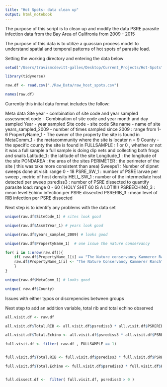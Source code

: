 ```yaml
---
title: "Hot Spots- data clean up"
output: html_notebook
---
```


The purpose of this script is to clean up and modify the data PSRE parasite 
infection data from the Bay Area of Califronia from 2009 - 2015

The purpose of this data is to utilize a guassian process model to understand
spatial and temporal patterns of hot spots of parasite load. 


Setting the working directory and entering the data below

```r
setwd("/Users/travismcdevitt-galles/Desktop/Current_Projects/Hot-Spots")

library(tidyverse)

raw.df <- read.csv("./Raw_Data/raw_host_spots.csv")

names(raw.df)

```

Currently this inital data format includes the follow:

Meta data
    Site year - combination of site code and year sampled 
    assessment code - Combination of site code and year month and day sampled
    Year - year sampled
    Site code - site code 
    Site name - name of site
    years_sampled_2009 - number of times sampled since 2009 : range from 1-6
    PropertyName_1 - The owner of the property the site is found in
    MetaComm_1 - the metacommunity where the site is locater n =  9
    County - the specific county the site is found in
    FULLSAMPLE : 1 or 0 , whether or not it was a full sample 
                a full sample is doing dip nets and collecting both frogs and
                snails
    Latitude_1 : the latitude of the site
    Longitude_1 : the longitude of the site
    PONDAREA : the area of the sites
    PERIMETER : the perimeter of the site ( this was take more consistent than
                area)
    Sweeps1 : Number of dipnet sweeps done at visit: range 0 - 18
    PSRE_SW_1 : number of PSRE larvae per sweep , metric of host density
    HELI_.SW_1 : number of the intermediate host detected per sweep
    psrediss3 : number of PSRE dissected to quantify parasite load:
                range 0 - 60 ( HOLY SHIT 60 IS A LOT!!!!)
    PSREECHINO_3 : mean level Echino infection per PSRE dissected
    PSRERIB_3 : mean level of RIB infection per PSRE dissected

    
 Next step is to identify any problems with the data set
 
```r

unique(raw.df$SiteCode_1) # sites look good

unique(raw.df$AssmtYear_1) # years look good

unique(raw.df$years_sampled_2009) # looks good

unique(raw.df$PropertyName_1)  # one issue the nature conservancy

for( i in 1:nrow(raw.df)){
    if( raw.df$PropertyName_1[i] == "The Nature conservancy Kammerer Ranch" ){
    raw.df$PropertyName_1[i] <- "The Nature Conservancy Kammerer Ranch"
    }
}

unique(raw.df$MetaComm_1) # looks good

unique( raw.df$County)

```


Issues with either typos or discrepencies between groups


Next step to add an addition variable, total rib and total echino observed

```r

all.visit.df <- raw.df

all.visit.df$Total.RIB <- all.visit.df$psrediss3 * all.visit.df$PSRERIB_3 

all.visit.df$Total.Echino <- all.visit.df$psrediss3 * all.visit.df$PSREECHINO_3

full.visit.df <- filter( raw.df , FULLSAMPLE == 1)


full.visit.df$Total.RIB <- full.visit.df$psrediss3 * full.visit.df$PSRERIB_3

full.visit.df$Total.Echino <- full.visit.df$psrediss3 * full.visit.df$PSREECHINO_3


full.dissect.df <-  filter( full.visit.df, psrediss3 > 0 )

```


